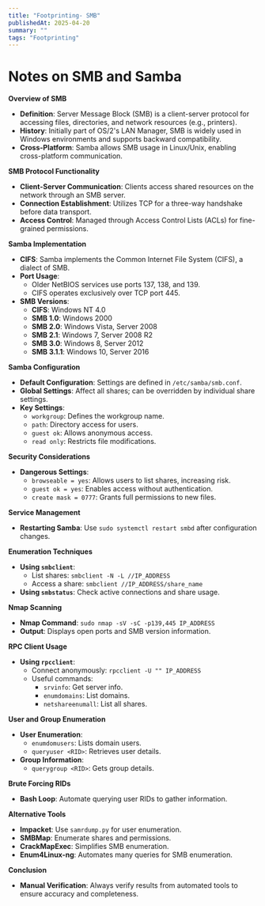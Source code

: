 ```yaml
---
title: "Footprinting- SMB"
publishedAt: 2025-04-20
summary: ""
tags: "Footprinting"
---
```

# Notes on SMB and Samba

**Overview of SMB**

- **Definition**: Server Message Block (SMB) is a client-server protocol for accessing files, directories, and network resources (e.g., printers).
- **History**: Initially part of OS/2's LAN Manager, SMB is widely used in Windows environments and supports backward compatibility.
- **Cross-Platform**: Samba allows SMB usage in Linux/Unix, enabling cross-platform communication.

**SMB Protocol Functionality**

- **Client-Server Communication**: Clients access shared resources on the network through an SMB server.
- **Connection Establishment**: Utilizes TCP for a three-way handshake before data transport.
- **Access Control**: Managed through Access Control Lists (ACLs) for fine-grained permissions.

**Samba Implementation**

- **CIFS**: Samba implements the Common Internet File System (CIFS), a dialect of SMB.
- **Port Usage**: 
  - Older NetBIOS services use ports 137, 138, and 139.
  - CIFS operates exclusively over TCP port 445.
- **SMB Versions**:
  - **CIFS**: Windows NT 4.0
  - **SMB 1.0**: Windows 2000
  - **SMB 2.0**: Windows Vista, Server 2008
  - **SMB 2.1**: Windows 7, Server 2008 R2
  - **SMB 3.0**: Windows 8, Server 2012
  - **SMB 3.1.1**: Windows 10, Server 2016

**Samba Configuration**

- **Default Configuration**: Settings are defined in `/etc/samba/smb.conf`.
- **Global Settings**: Affect all shares; can be overridden by individual share settings.
- **Key Settings**:
  - `workgroup`: Defines the workgroup name.
  - `path`: Directory access for users.
  - `guest ok`: Allows anonymous access.
  - `read only`: Restricts file modifications.

**Security Considerations**

- **Dangerous Settings**: 
  - `browseable = yes`: Allows users to list shares, increasing risk.
  - `guest ok = yes`: Enables access without authentication.
  - `create mask = 0777`: Grants full permissions to new files.

**Service Management**

- **Restarting Samba**: Use `sudo systemctl restart smbd` after configuration changes.

**Enumeration Techniques**

- **Using `smbclient`**: 
  - List shares: `smbclient -N -L //IP_ADDRESS`
  - Access a share: `smbclient //IP_ADDRESS/share_name`
- **Using `smbstatus`**: Check active connections and share usage.

**Nmap Scanning**

- **Nmap Command**: `sudo nmap -sV -sC -p139,445 IP_ADDRESS`
- **Output**: Displays open ports and SMB version information.

**RPC Client Usage**

- **Using `rpcclient`**: 
  - Connect anonymously: `rpcclient -U "" IP_ADDRESS`
  - Useful commands:
    - `srvinfo`: Get server info.
    - `enumdomains`: List domains.
    - `netshareenumall`: List all shares.

**User  and Group Enumeration**

- **User  Enumeration**: 
  - `enumdomusers`: Lists domain users.
  - `queryuser <RID>`: Retrieves user details.
- **Group Information**: 
  - `querygroup <RID>`: Gets group details.

**Brute Forcing RIDs**

- **Bash Loop**: Automate querying user RIDs to gather information.

**Alternative Tools**

- **Impacket**: Use `samrdump.py` for user enumeration.
- **SMBMap**: Enumerate shares and permissions.
- **CrackMapExec**: Simplifies SMB enumeration.
- **Enum4Linux-ng**: Automates many queries for SMB enumeration.

**Conclusion**

- **Manual Verification**: Always verify results from automated tools to ensure accuracy and completeness.